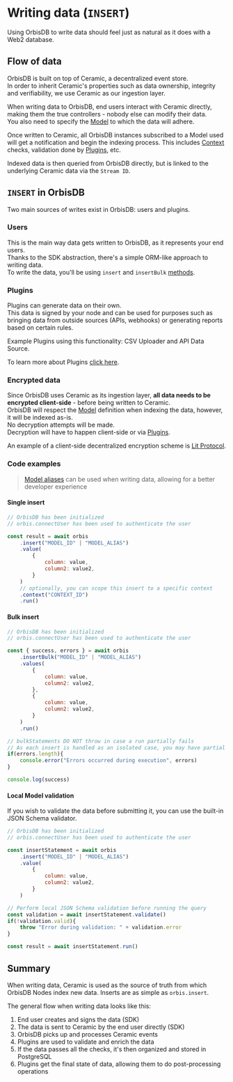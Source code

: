 # Writing data (`INSERT`)

Using OrbisDB to write data should feel just as natural as it does with a Web2 database.

## Flow of data

OrbisDB is built on top of Ceramic, a decentralized event store.\
In order to inherit Ceramic's properties such as data ownership, integrity and verifiability, we use Ceramic as our ingestion layer.

When writing data to OrbisDB, end users interact with Ceramic directly, making them the true controllers - nobody else can modify their data.\
You also need to specify the [Model](/databases/orbisdb-managing-data/models) to which the data will adhere.

Once written to Ceramic, all OrbisDB instances subscribed to a Model used will get a notification and begin the indexing process. This includes [Context](/databases/orbisdb-managing-data/contexts) checks, validation done by [Plugins](/databases/orbisdb-plugins), etc.

Indexed data is then queried from OrbisDB directly, but is linked to the underlying Ceramic data via the `Stream ID`.

## `INSERT` in OrbisDB

Two main sources of writes exist in OrbisDB: users and plugins.

### Users

This is the main way data gets written to OrbisDB, as it represents your end users.\
Thanks to the SDK abstraction, there's a simple ORM-like approach to writing data.\
To write the data, you'll be using `insert` and `insertBulk` [methods](/databases/orbisdb-sdk-reference/insert).

### Plugins

Plugins can generate data on their own.\
This data is signed by your node and can be used for purposes such as bringing data from outside sources (APIs, webhooks) or generating reports based on certain rules.

Example Plugins using this functionality: CSV Uploader and API Data Source.

To learn more about Plugins [click here](/databases/orbisdb-plugins).

### Encrypted data

Since OrbisDB uses Ceramic as its ingestion layer, **all data needs to be encrypted client-side** - before being written to Ceramic.\
OrbisDB will respect the [Model](/databases/orbisdb-managing-data/models) definition when indexing the data, however, it will be indexed as-is.\
No decryption attempts will be made.\
Decryption will have to happen client-side or via [Plugins](/databases/orbisdb-plugins).

An example of a client-side decentralized encryption scheme is [Lit Protocol](https://www.litprotocol.com/).

### Code examples

> [Model aliases](/databases/orbisdb-managing-data/models) can be used when writing data, allowing for a better developer experience

#### Single insert

```jsx
// OrbisDB has been initialized
// orbis.connectUser has been used to authenticate the user

const result = await orbis
    .insert("MODEL_ID" | "MODEL_ALIAS")
    .value(
        {
            column: value,
            column2: value2,
        }
    )
    // optionally, you can scope this insert to a specific context
    .context("CONTEXT_ID")
    .run()
```

#### Bulk insert

```jsx
// OrbisDB has been initialized
// orbis.connectUser has been used to authenticate the user

const { success, errors } = await orbis
    .insertBulk("MODEL_ID" | "MODEL_ALIAS")
    .values(
        {
            column: value,
            column2: value2,
        },
        {
            column: value,
            column2: value2,
        }
    )
    .run()

// bulkStatements DO NOT throw in case a run partially fails
// As each insert is handled as an isolated case, you may have partial success
if(errors.length){
    console.error("Errors occurred during execution", errors)
}

console.log(success)
```

#### Local Model validation

If you wish to validate the data before submitting it, you can use the built-in JSON Schema validator.

```jsx
// OrbisDB has been initialized
// orbis.connectUser has been used to authenticate the user

const insertStatement = await orbis
    .insert("MODEL_ID" | "MODEL_ALIAS")
    .value(
        {
            column: value,
            column2: value2,
        }
    )

// Perform local JSON Schema validation before running the query
const validation = await insertStatement.validate()
if(!validation.valid){
    throw "Error during validation: " + validation.error
}

const result = await insertStatement.run()
```

## Summary

When writing data, Ceramic is used as the source of truth from which OrbisDB Nodes index new data. Inserts are as simple as `orbis.insert`.

The general flow when writing data looks like this:

1. End user creates and signs the data (SDK)
2. The data is sent to Ceramic by the end user directly (SDK)
3. OrbisDB picks up and processes Ceramic events
4. Plugins are used to validate and enrich the data
5. If the data passes all the checks, it's then organized and stored in PostgreSQL
6. Plugins get the final state of data, allowing them to do post-processing operations